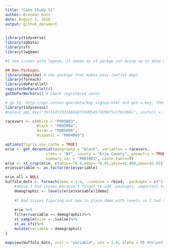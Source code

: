```yaml
---
title: "Case Study 11"
author: Brendan Kunz
date: August 1, 2020
output: github_document
---
```

 
 
```r
library(tidyverse)
library(spData)
library(sf)
library(lwgeom)

#I had issues with lwgeom, it seems my sf packge not being up to date caused the problem

## New Packages
library(mapview) # new package that makes easy leaflet maps
library(foreach)
library(doParallel)
registerDoParallel(4)
getDoParWorkers() # check registered cores

# go to  http://api.census.gov/data/key_signup.html and get a key, then run the line below with your key.  Don't push your key to github!
library(tidycensus)
#census_api_key("fb7a1d72931b60d4f19d95457d299f5ccfb1d66c", install = TRUE)
```
 
```r
racevars <- c(White = "P005003", 
              Black = "P005004", 
              Asian = "P005006", 
              Hispanic = "P004003")

options(tigris_use_cache = TRUE)
erie <- get_decennial(geography = "block", variables = racevars, 
                  state = "NY", county = "Erie County", geometry = TRUE,
                  summary_var = "P001001", cache_table=T)
erie <- st_crop(erie, c(xmin=-78.9,xmax=-78.85,ymin=42.888,ymax=42.92))
erie$variable <- as.factor(erie$variable)
```
 
 
 
```r
erie_all = NULL
buffalo_dots <- foreach(demo = 1:4, .combine = rbind, .packages = c("tidyverse", "sf")) %dopar% {
    #above I had issues because I forgot to add .packages, important to note for future sanity
    demographic <- levels(erie$variable)[demo]
    
    #I had issues figuring out how to place demo with levels so I had to look that up with rdocumentation
    
    erie %>%
    filter(variable == demographic)%>% 
    st_sample(size = .$value)%>%
    st_as_sf()%>%
    mutate(variable = demographic)
}

mapview(buffalo_dots, zcol = "variable", cex = 1.0, alpha = 0) #Helped by Zixuan and Hadarou

```
 

 